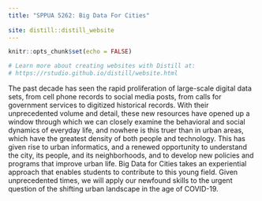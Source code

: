 ```yaml
---
title: "SPPUA 5262: Big Data For Cities"
    
site: distill::distill_website
---
```


```r
knitr::opts_chunk$set(echo = FALSE)

# Learn more about creating websites with Distill at:
# https://rstudio.github.io/distill/website.html

```


The past decade has seen the rapid proliferation of large-scale digital data sets, from cell phone records to social media posts, from calls for government services to digitized historical records. With their unprecedented volume and detail, these new resources have opened up a window through which we can closely examine the behavioral and social dynamics of everyday life, and nowhere is this truer than in urban areas, which have the greatest density of both people and technology. This has given rise to urban informatics, and a renewed opportunity to understand the city, its people, and its neighborhoods, and to develop new policies and programs that improve urban life. Big Data for Cities takes an experiential approach that enables students to contribute to this young field. Given unprecedented times, we will apply our newfound skills to the urgent question of the shifting urban landscape in the age of COVID-19.
